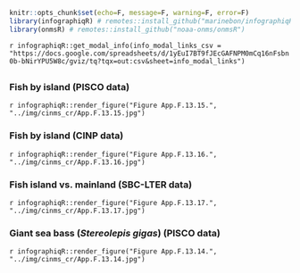 ```r
knitr::opts_chunk$set(echo=F, message=F, warning=F, error=F)
library(infographiqR) # remotes::install_github("marinebon/infographiqR") 
library(onmsR) # remotes::install_github("noaa-onms/onmsR")
```

`r infographiqR::get_modal_info(info_modal_links_csv = "https://docs.google.com/spreadsheets/d/1yEuI7BT9fJEcGAFNPM0mCq16nFsbn0b-bNirYPU5W8c/gviz/tq?tqx=out:csv&sheet=info_modal_links")`

## {.tabset}

### Fish by island (PISCO data)

`r infographiqR::render_figure("Figure App.F.13.15.", "../img/cinms_cr/App.F.13.15.jpg")`

### Fish by island (CINP data)

`r infographiqR::render_figure("Figure App.F.13.16.", "../img/cinms_cr/App.F.13.16.jpg")`

### Fish island vs. mainland (SBC-LTER data)

`r infographiqR::render_figure("Figure App.F.13.17.", "../img/cinms_cr/App.F.13.17.jpg")`

### Giant sea bass (_Stereolepis gigas_) (PISCO data)

`r infographiqR::render_figure("Figure App.F.13.14.", "../img/cinms_cr/App.F.13.14.jpg")`

